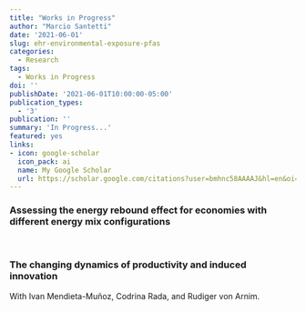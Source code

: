 ```yaml
---
title: "Works in Progress"
author: "Marcio Santetti"
date: '2021-06-01'
slug: ehr-environmental-exposure-pfas
categories:
  - Research
tags:
  - Works in Progress
doi: ''
publishDate: '2021-06-01T10:00:00-05:00'
publication_types:
  - '3'
publication: ''
summary: 'In Progress...'
featured: yes
links:
- icon: google-scholar
  icon_pack: ai
  name: My Google Scholar
  url: https://scholar.google.com/citations?user=bmhnc58AAAAJ&hl=en&oi=ao
---
```




### Assessing the energy rebound effect for economies with different energy mix configurations

<br>

### The changing dynamics of productivity and induced innovation

With Ivan Mendieta-Muñoz, Codrina Rada, and Rudiger von Arnim.



